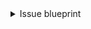 <details>
<summary>Issue blueprint</summary>

```json showLineNumbers
{
  "identifier": "issue",
  "title": "Issue",
  "icon": "Github",
  "schema": {
    "properties": {
      "creator": {
        "title": "Creator",
        "type": "string"
      },
      "assignees": {
        "title": "Assignees",
        "type": "array"
      },
      "labels": {
        "title": "Labels",
        "type": "array"
      },
      "status": {
        "title": "Status",
        "type": "string",
        "enum": ["open", "closed"],
        "enumColors": {
          "open": "green",
          "closed": "purple"
        }
      },
      "createdAt": {
        "title": "Created At",
        "type": "string",
        "format": "date-time"
      },
      "closedAt": {
        "title": "Closed At",
        "type": "string",
        "format": "date-time"
      },
      "updatedAt": {
        "title": "Updated At",
        "type": "string",
        "format": "date-time"
      },
      "description": {
        "title": "Description",
        "type": "string",
        "format": "markdown"
      },
      "issueNumber": {
        "title": "Issue Number",
        "type": "number"
      },
      "link": {
        "title": "Link",
        "type": "string",
        "format": "url"
      }
    },
    "required": []
  },
  "mirrorProperties": {},
  "calculationProperties": {},
  "relations": {
    "service": {
      "target": "microservice",
      "required": true,
      "many": false
    }
  }
}
```

</details>
